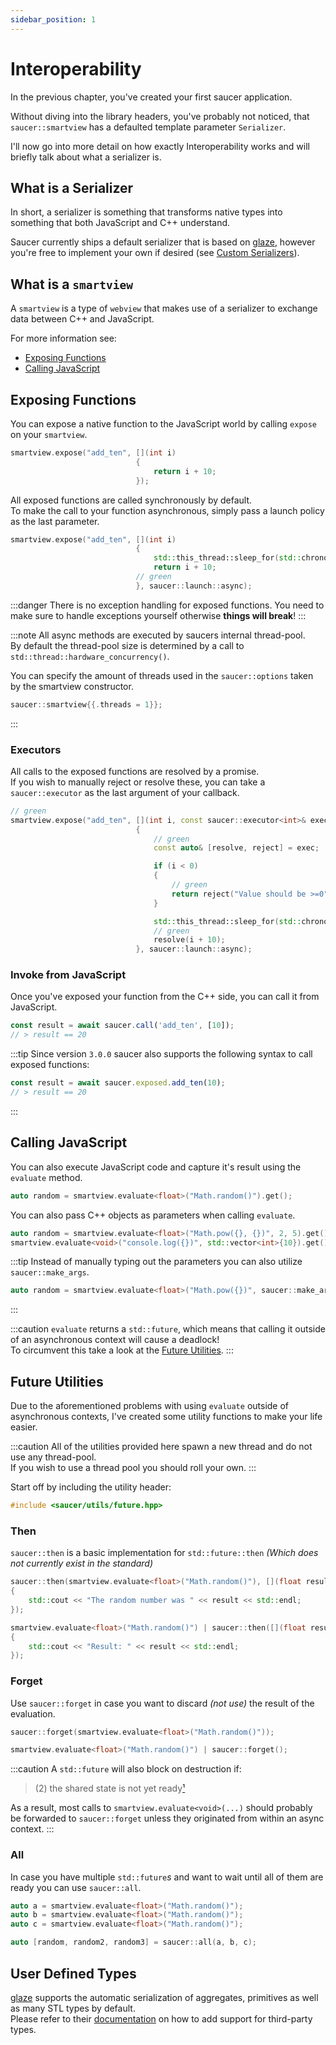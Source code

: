 ```yaml
---
sidebar_position: 1
---
```



# Interoperability

In the previous chapter, you've created your first saucer application.  

Without diving into the library headers, you've probably not noticed, that `saucer::smartview` has a defaulted template parameter `Serializer`.  

I'll now go into more detail on how exactly Interoperability works and will briefly talk about what a serializer is.

## What is a Serializer

In short, a serializer is something that transforms native types into something that both JavaScript and C++ understand.  

Saucer currently ships a default serializer that is based on [glaze](https://github.com/stephenberry/glaze), however you're free to implement your own if desired (see [Custom Serializers](./advanced/serializers.mdx)).

## What is a `smartview`

A `smartview` is a type of `webview` that makes use of a serializer to exchange data between C++ and JavaScript.

For more information see:

- [Exposing Functions](#exposing-functions)
- [Calling JavaScript](#calling-javascript)

## Exposing Functions

You can expose a native function to the JavaScript world by calling `expose` on your `smartview`.

```cpp title="Example: Exposing a function"
smartview.expose("add_ten", [](int i)
                            {
                                return i + 10;
                            });

```

All exposed functions are called synchronously by default.  
To make the call to your function asynchronous, simply pass a launch policy as the last parameter.

```cpp title="Example: Exposing a function asynchronously"
smartview.expose("add_ten", [](int i)
                            {
                                std::this_thread::sleep_for(std::chrono::seconds(10));
                                return i + 10;
                            // green
                            }, saucer::launch::async);
```

:::danger
There is no exception handling for exposed functions. You need to make sure to handle exceptions yourself otherwise **things will break**!
:::

:::note
All async methods are executed by saucers internal thread-pool.  
By default the thread-pool size is determined by a call to `std::thread::hardware_concurrency()`.

You can specify the amount of threads used in the `saucer::options` taken by the smartview constructor.

```cpp title="Example: Custom Thread Count"
saucer::smartview{{.threads = 1}};
```
:::

### Executors

All calls to the exposed functions are resolved by a promise.  
If you wish to manually reject or resolve these, you can take a `saucer::executor` as the last argument of your callback.

```cpp title="Example: Exposing a function asynchronously"
// green
smartview.expose("add_ten", [](int i, const saucer::executor<int>& exec)
                            {
                                // green
                                const auto& [resolve, reject] = exec;

                                if (i < 0)
                                {
                                    // green
                                    return reject("Value should be >=0");
                                }

                                std::this_thread::sleep_for(std::chrono::seconds(10));
                                // green
                                resolve(i + 10);
                            }, saucer::launch::async);
```

### Invoke from JavaScript

Once you've exposed your function from the C++ side, you can call it from JavaScript.

```js title="Example: Calling your exposed function from the JavaScript World"
const result = await saucer.call('add_ten', [10]);
// > result == 20
```

:::tip
Since version `3.0.0` saucer also supports the following syntax to call exposed functions:

```js title="Example: Calling your exposed function from the JavaScript World (New)"
const result = await saucer.exposed.add_ten(10);
// > result == 20
```
:::

## Calling JavaScript

You can also execute JavaScript code and capture it's result using the `evaluate` method.

```cpp
auto random = smartview.evaluate<float>("Math.random()").get();
```

You can also pass C++ objects as parameters when calling `evaluate`.

```cpp
auto random = smartview.evaluate<float>("Math.pow({}, {})", 2, 5).get();
smartview.evaluate<void>("console.log({})", std::vector<int>{10}).get();
```

:::tip
Instead of manually typing out the parameters you can also utilize `saucer::make_args`.

```cpp
auto random = smartview.evaluate<float>("Math.pow({})", saucer::make_args(2, 5)).get();
```

:::

:::caution
`evaluate` returns a `std::future`, which means that calling it outside of an asynchronous context will cause a deadlock!  
To circumvent this take a look at the [Future Utilities](#future-utilities).
:::

## Future Utilities

Due to the aforementioned problems with using `evaluate` outside of asynchronous contexts, I've created some utility functions to make your life easier.

:::caution
All of the utilities provided here spawn a new thread and do not use any thread-pool.  
If you wish to use a thread pool you should roll your own.
:::

Start off by including the utility header:

```cpp
#include <saucer/utils/future.hpp>
```

### Then

`saucer::then` is a basic implementation for `std::future::then` _(Which does not currently exist in the standard)_

```cpp title="Example Usage"
saucer::then(smartview.evaluate<float>("Math.random()"), [](float result)
{
    std::cout << "The random number was " << result << std::endl;
});

smartview.evaluate<float>("Math.random()") | saucer::then([](float result)
{
    std::cout << "Result: " << result << std::endl;
});
```

### Forget

Use `saucer::forget` in case you want to discard _(not use)_ the result of the evaluation.

```cpp title="Example Usage"
saucer::forget(smartview.evaluate<float>("Math.random()"));

smartview.evaluate<float>("Math.random()") | saucer::forget();
```

:::caution
A `std::future` will also block on destruction if:

> (2) the shared state is not yet ready[¹](https://en.cppreference.com/w/cpp/thread/future/%7Efuture)

As a result, most calls to `smartview.evaluate<void>(...)` should probably be forwarded to `saucer::forget` unless they originated from within an async context.
:::

### All

In case you have multiple `std::future`_s_ and want to wait until all of them are ready you can use `saucer::all`.

```cpp title="Example Usage"
auto a = smartview.evaluate<float>("Math.random()");
auto b = smartview.evaluate<float>("Math.random()");
auto c = smartview.evaluate<float>("Math.random()");

auto [random, random2, random3] = saucer::all(a, b, c);
```

## User Defined Types

[glaze](https://github.com/stephenberry/glaze) supports the automatic serialization of aggregates, primitives as well as many STL types by default.  
Please refer to their [documentation](https://github.com/stephenberry/glaze#example) on how to add support for third-party types.
